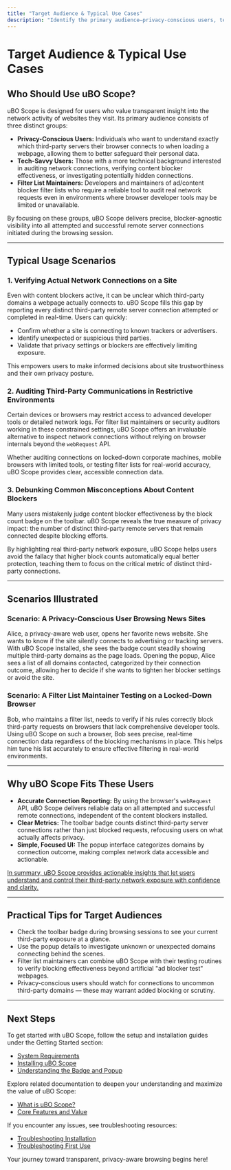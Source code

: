 ```yaml
---
title: "Target Audience & Typical Use Cases"
description: "Identify the primary audience—privacy-conscious users, tech-savvy individuals, and filter list maintainers—as well as usage scenarios, such as verifying what network connections actually occur on a site, or auditing third-party communications in environments with restrictive browser tools."
---
```


# Target Audience & Typical Use Cases

## Who Should Use uBO Scope?

uBO Scope is designed for users who value transparent insight into the network activity of websites they visit. Its primary audience consists of three distinct groups:

- **Privacy-Conscious Users:** Individuals who want to understand exactly which third-party servers their browser connects to when loading a webpage, allowing them to better safeguard their personal data.
- **Tech-Savvy Users:** Those with a more technical background interested in auditing network connections, verifying content blocker effectiveness, or investigating potentially hidden connections.
- **Filter List Maintainers:** Developers and maintainers of ad/content blocker filter lists who require a reliable tool to audit real network requests even in environments where browser developer tools may be limited or unavailable.

By focusing on these groups, uBO Scope delivers precise, blocker-agnostic visibility into all attempted and successful remote server connections initiated during the browsing session.

---

## Typical Usage Scenarios

### 1. Verifying Actual Network Connections on a Site

Even with content blockers active, it can be unclear which third-party domains a webpage actually connects to. uBO Scope fills this gap by reporting every distinct third-party remote server connection attempted or completed in real-time. Users can quickly:

- Confirm whether a site is connecting to known trackers or advertisers.
- Identify unexpected or suspicious third parties.
- Validate that privacy settings or blockers are effectively limiting exposure.

This empowers users to make informed decisions about site trustworthiness and their own privacy posture.

### 2. Auditing Third-Party Communications in Restrictive Environments

Certain devices or browsers may restrict access to advanced developer tools or detailed network logs. For filter list maintainers or security auditors working in these constrained settings, uBO Scope offers an invaluable alternative to inspect network connections without relying on browser internals beyond the `webRequest` API.

Whether auditing connections on locked-down corporate machines, mobile browsers with limited tools, or testing filter lists for real-world accuracy, uBO Scope provides clear, accessible connection data.

### 3. Debunking Common Misconceptions About Content Blockers

Many users mistakenly judge content blocker effectiveness by the block count badge on the toolbar. uBO Scope reveals the true measure of privacy impact: the number of distinct third-party remote servers that remain connected despite blocking efforts.

By highlighting real third-party network exposure, uBO Scope helps users avoid the fallacy that higher block counts automatically equal better protection, teaching them to focus on the critical metric of distinct third-party connections.

---

## Scenarios Illustrated

### Scenario: A Privacy-Conscious User Browsing News Sites

Alice, a privacy-aware web user, opens her favorite news website. She wants to know if the site silently connects to advertising or tracking servers. With uBO Scope installed, she sees the badge count steadily showing multiple third-party domains as the page loads. Opening the popup, Alice sees a list of all domains contacted, categorized by their connection outcome, allowing her to decide if she wants to tighten her blocker settings or avoid the site.

### Scenario: A Filter List Maintainer Testing on a Locked-Down Browser

Bob, who maintains a filter list, needs to verify if his rules correctly block third-party requests on browsers that lack comprehensive developer tools. Using uBO Scope on such a browser, Bob sees precise, real-time connection data regardless of the blocking mechanisms in place. This helps him tune his list accurately to ensure effective filtering in real-world environments.

---

## Why uBO Scope Fits These Users

- **Accurate Connection Reporting:** By using the browser's `webRequest` API, uBO Scope delivers reliable data on all attempted and successful remote connections, independent of the content blockers installed.
- **Clear Metrics:** The toolbar badge counts distinct third-party server connections rather than just blocked requests, refocusing users on what actually affects privacy.
- **Simple, Focused UI:** The popup interface categorizes domains by connection outcome, making complex network data accessible and actionable.

<u>In summary, uBO Scope provides actionable insights that let users understand and control their third-party network exposure with confidence and clarity.</u>

---

## Practical Tips for Target Audiences

- Check the toolbar badge during browsing sessions to see your current third-party exposure at a glance.
- Use the popup details to investigate unknown or unexpected domains connecting behind the scenes.
- Filter list maintainers can combine uBO Scope with their testing routines to verify blocking effectiveness beyond artificial "ad blocker test" webpages.
- Privacy-conscious users should watch for connections to uncommon third-party domains — these may warrant added blocking or scrutiny.

---

## Next Steps

To get started with uBO Scope, follow the setup and installation guides under the Getting Started section:

- [System Requirements](/getting-started/installation-and-setup/system-requirements)
- [Installing uBO Scope](/getting-started/installation-and-setup/installing-extension)
- [Understanding the Badge and Popup](/getting-started/using-ubo-scope/understanding-badge-and-popup)

Explore related documentation to deepen your understanding and maximize the value of uBO Scope:

- [What is uBO Scope?](/overview/product-introduction-features/what-is-ubo-scope)
- [Core Features and Value](/overview/product-introduction-features/core-features-and-value)

If you encounter any issues, see troubleshooting resources:

- [Troubleshooting Installation](/getting-started/troubleshooting/troubleshooting-install)
- [Troubleshooting First Use](/getting-started/troubleshooting/troubleshooting-usage)

Your journey toward transparent, privacy-aware browsing begins here!